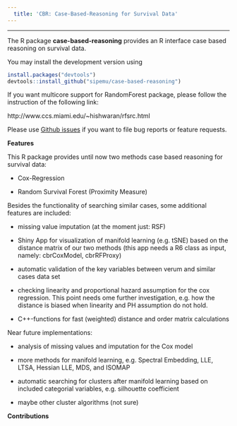 ```yaml
---
  title: 'CBR: Case-Based-Reasoning for Survival Data'
---
```

  
  
---
  
The R package **case-based-reasoning** provides an R interface case based reasoning on survival data.

You may install the development version using 
```r
install.packages("devtools")
devtools::install_github("sipemu/case-based-reasoning")
```

If you want multicore support for RandomForest package, please follow the instruction of the following link:
  
  http://www.ccs.miami.edu/~hishwaran/rfsrc.html

Please use [Github issues](https://github.com/sipemu/case-based-reasoning/issues) if you want to file bug reports or feature requests.

**Features**

This R package provides until now two methods case based reasoning for survival data:

- Cox-Regression

- Random Survival Forest (Proximity Measure)

Besides the functionality of searching similar cases, some additional features are included:

- missing value imputation (at the moment just: RSF)

- Shiny App for visualization of manifold learning (e.g. tSNE) based on the distance matrix of our two methods (this app needs a R6 class as input, namely: cbrCoxModel, cbrRFProxy)

- automatic validation of the key variables between verum and similar cases data set

- checking linearity and proportional hazard assumption for the cox regression. This point needs ome further investigation, e.g. how the distance is biased when linearity and PH assumption do not hold. 

- C++-functions for fast (weighted) distance and order matrix calculations


Near future implementations:

- analysis of missing values and imputation for the Cox model

- more methods for manifold learning, e.g. Spectral Embedding, LLE, LTSA, Hessian LLE, MDS, and ISOMAP

- automatic searching for clusters after manifold learning based on included categorial variables, e.g. silhouette coefficient

- maybe other cluster algorithms (not sure)

**Contributions**


